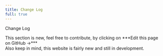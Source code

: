 ```yaml
---
title: Change Log
full: true
---
```



<p className="text-center font-extrabold md:text-5xl mt-8">Change Log</p>
<Callout emoji="⚠️">
  This section is new, feel free to contribute, by clicking on ***Edit this page on GitHub →***<br />Also keep in mind, this website is fairly new and still in development.
</Callout>
